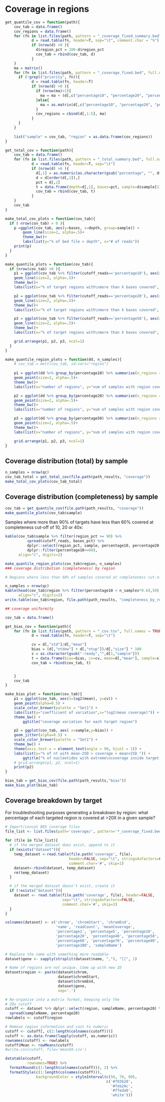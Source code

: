 
# Coverage in regions

```r
get_quantile_cov = function(path){
    cov_tab = data.frame()
    cov_regions = data.frame()
    for (fn in list.files(path, pattern = "_coverage_fixed_summary.bed", full.names = TRUE)){
            d = read.table(fn, header=T, sep="\t", comment.char = "%")
            if (nrow(d) >0 ){
              d$region_pct = 100-d$region_pct
              cov_tab = rbind(cov_tab, d)
            }
    }
    ma = matrix()
    for (fn in list.files(path, pattern = "_coverage_fixed.bed", full.names = TRUE)){
      if (!grepl("priority", fn)){
            d = read.table(fn, header=T)
            if (nrow(d) >0 ){
              if (nrow(ma)>1){
                ma = ma + (d[,c("percentage10", "percentage20", "percentage50")] > 60) * 1
              }else{
                ma = as.matrix(d[,c("percentage10", "percentage20", "percentage50")] > 60) * 1 
              }
              cov_regions = cbind(d[,1:5], ma)
            }
      }
    }
    
    list("sample" = cov_tab, "region" = as.data.frame(cov_regions))
}

get_total_cov = function(path){
    cov_tab = data.frame()
    for (fn in list.files(path, pattern = "_total_summary.bed", full.names = TRUE)){
            d = read.table(fn, header=T, sep="\t")
            if (nrow(d) >0 ){
              d[,1] = as.numeric(as.character(gsub("percentage", "", d$cutoff_reads)))
              d = d[order(d[,1]),]
              pct = d[,2]
              t = data.frame(depth=d[,1], bases=pct, sample=d$sample[1])
              cov_tab = rbind(cov_tab, t)
            }
    }
    cov_tab
}

make_total_cov_plots = function(cov_tab){
  if ( nrow(cov_tab) > 0 ){
    p =ggplot(cov_tab, aes(y=bases, x=depth, group=sample)) +
        geom_line(size=2, alpha=.5)+
        theme_bw()+
        labs(list(y="% of bed file > depth", x="# of reads"))
    print(p)
  }
}

make_quantile_plots = function(cov_tab){
  if (nrow(cov_tab) >0 ){
    p1 = ggplot(cov_tab %>% filter(cutoff_reads=='percentage10'), aes(x=region_pct, y=bases_pct,  group=sample)) +
    geom_line(size=2, alpha=.5)+
    theme_bw()+
    labs(list(x="% of target regions with\nmore than X bases covered", y="% of nt covered\ninside the target", title="considered covered when nt has >10 reads"))

    p2 = ggplot(cov_tab %>% filter(cutoff_reads=='percentage20'), aes(x=region_pct, y=bases_pct,   group=sample)) +
    geom_line(size=2, alpha=.5)+
    theme_bw()+
    labs(list(x="% of target regions with\nmore than X bases covered", y="% of nt covered\ninside the target", title="considered covered when nt has >20 reads"))

    p3 = ggplot(cov_tab %>% filter(cutoff_reads=='percentage50'), aes(x=region_pct, y=bases_pct,  group=sample)) +
    geom_line(size=2, alpha=.5)+
    theme_bw()+
    labs(list(x="% of target regions with\nmore than X bases covered", y="% of nt covered\ninside the target", title="considered covered when nt has >50 reads"))

    grid.arrange(p1, p2, p3, ncol=1)
  }
}

make_quantile_region_plots = function(dd, n_samples){
    # cov_tab = melt(cov_tab, id.vars="region")
    
    p1 = ggplot(dd %>% group_by(percentage10) %>% summarise(n_regions = n())  %>% filter(percentage10<n_samples*0.8), aes(x=n_regions, y=percentage10)) +
    geom_point(size=2, alpha=.5)+
    theme_bw()+
    labs(list(x="number of regions", y="num of samples with region covered", title="considered covered when nt has >10 reads. Only looking at regions with < 80% of samples"))

    p2 = ggplot(dd %>% group_by(percentage20) %>% summarise(n_regions = n())  %>% filter(percentage20<n_samples*0.8), aes(x=n_regions, y=percentage20)) +
    geom_point(size=2, alpha=.5)+
    theme_bw()+
    labs(list(x="number of regions", y="num of samples with region covered", title="considered covered when nt has >10 reads. Only looking at regions with < 80% of samples"))

    p3 = ggplot(dd %>% group_by(percentage50) %>% summarise(n_regions = n())  %>% filter(percentage50<n_samples*0.8), aes(x=n_regions, y=percentage50)) +
    geom_point(size=2, alpha=.5)+
    theme_bw()+
    labs(list(x="number of regions", y="num of samples with region covered", title="considered covered when nt has >10 reads. Only looking at regions with < 80% of samples"))

    grid.arrange(p1, p2, p3, ncol=1)
}


```

## Coverage distribution (total) by sample


```r
n_samples = nrow(qc)
cov_tab_total = get_total_cov(file.path(path_results, "coverage"))
make_total_cov_plots(cov_tab_total)
```

## Coverage distribution (completeness) by sample

```r
cov_tab = get_quantile_cov(file.path(path_results, "coverage"))
make_quantile_plots(cov_tab$sample)
```

Samples where more than 90% of targets have less than 60% covered at completeness cut-off of 10, 20 or 40x:

```r
kable(cov_tab$sample %>% filter(region_pct >= 90) %>%
          spread(cutoff_reads, bases_pct) %>%
          dplyr::select(region_pct, sample, percentage10, percentage20, percentage40) %>%
          dplyr::filter(percentage10<=60),
      align="c", digits=2)

```


```r
make_quantile_region_plots(cov_tab$region, n_samples)
### coverage distribution (completeness) by region
```

```r
# Regions where less than 60% of samples covered at completeness cut-off of 10.

n_samples = nrow(qc)
kable(head(cov_tab$region %>% filter(percentage10 < n_samples*0.6),50), 
      align="c", digits=2)
write.table(cov_tab$region, file.path(path_results, "completeness_by_region_and_sample.tsv"))
```

```r
## coverage uniformity

cov_tab = data.frame()

get_bias_cov = function(path){
    for (fn in list.files(path, pattern = "_cov.tsv", full.names = TRUE)){
            d = read.table(fn, header=T, sep="\t")

            cv = d[,"std"]/d[,"mean"]
            bias = (d[,"ntdow"] + d[,"ntup"])/d[,"size"] * 100
            s = as.character(gsub("-ready","",d[1,"sample"]))
            t = data.frame(bias=bias, cv=cv, mean=d[,"mean"], sample=s)
            cov_tab = rbind(cov_tab, t)


    }
    cov_tab
}

make_bias_plot = function(cov_tab){
    p1 = ggplot(cov_tab, aes(x=log2(mean), y=cv)) +
    geom_point(alpha=0.5) +
    scale_color_brewer(palette = "Set1") +
    labs(list(y="coefficient of variation",x="log2(mean coverage)")) +
    theme_bw() +
        ggtitle("coverage variation for each target region")

    p2 = ggplot(cov_tab, aes( x=sample,y=bias)) +
    geom_jitter(alpha=0.5) +
    scale_color_brewer(palette = "Set1") +
    theme_bw() +
    theme(axis.text.x = element_text(angle = 90, hjust = 1)) +
    labs(list(y="% of nt with mean-2SD > coverage > mean+2SD ")) +
        ggtitle("% of nucleotides with extreme\ncoverage inside target regions")
    # grid.arrange(p1, p2, ncol=1)
    print(p2)
}
```

```r
bias_tab = get_bias_cov(file.path(path_results,"bias"))
make_bias_plot(bias_tab)
```

## Coverage breakdown by target

For troubleshooting purposes generating a breakdown by region: what percentage of each targeted region is covered at >20X in a given sample?

```r
# Import/concat BED coverage files
file_list <- list.files(path='coverage/', pattern='*_coverage_fixed.bed')
 
for (file in file_list){
  # if the merged dataset does exist, append to it
  if (exists("dataset")){
    temp_dataset <-read.table(file.path('coverage', file), 
                             header=FALSE, sep="\t", stringsAsFactors=FALSE,
                             comment.char='#', skip=1)
    dataset<-rbind(dataset, temp_dataset)
    rm(temp_dataset)
  }

  # if the merged dataset doesn't exist, create it
  if (!exists("dataset")){
    dataset <- read.table(file.path('coverage', file), header=FALSE, 
                          sep="\t", stringsAsFactors=FALSE,
                          comment.char='#', skip=1)
  }
}

colnames(dataset) <- c('chrom', 'chromStart', 'chromEnd',
                       'name', 'readCount', 'meanCoverage',
                       'percentage1', 'percentage5', 'percentage10',
                       'percentage20', 'percentage40', 'percentage50',
                       'percentage60', 'percentage70', 'percentage80',
                       'percentage100', 'sampleName')

# Replace the name with something more readable
dataset$gene <- sapply(strsplit(dataset$name, ","), "[[", 1)

# Name of regions are not unique. Come up with new ID
dataset$region <- paste(dataset$chrom, 
                        dataset$chromStart, 
                        dataset$chromEnd,
                        dataset$gene,
                        sep='.')

# Re-organise into a matrix format, keeping only the 
# 20x cutoff
cutoff <- dataset %>% dplyr::select(region, sampleName, percentage20) %>% 
  spread(sampleName, percentage20)
rowlabels <- cutoff$region

# Remove region information and cast to numeric
cutoff <- cutoff[, c(2:length(colnames(cutoff)))]
cutoff <- as.data.frame(lapply(cutoff, as.numeric))
rownames(cutoff) <- rowlabels
cutoff$Mean <- rowMeans(cutoff)
#write.csv(cutoff, file='mean50.csv')

datatable(cutoff,
          rownames=TRUE) %>%
  formatRound(c(1:length(colnames(cutoff))), 2) %>%
  formatStyle(c(1:length(colnames(cutoff))),
              backgroundColor = styleInterval(c(50, 70, 90),
                                              c('#f03b20',
                                                '#feb24c',
                                                '#ffeda0',
                                                'white')))
```


